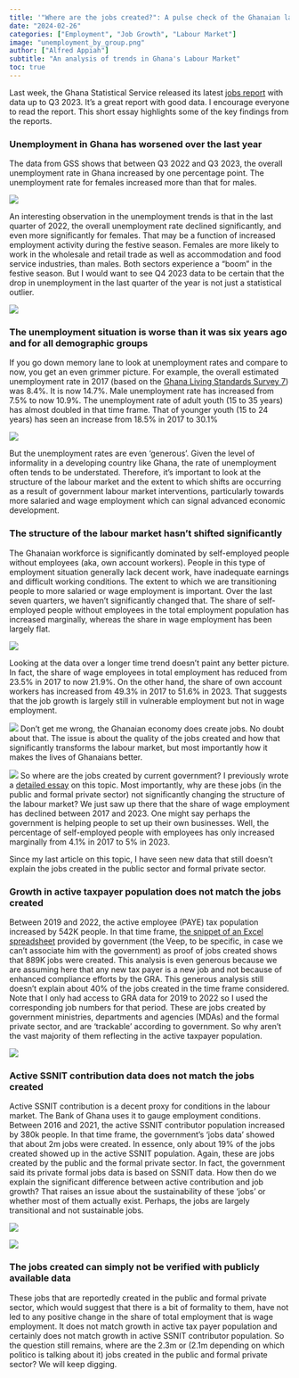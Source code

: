 ```yaml
---
title: '"Where are the jobs created?": A pulse check of the Ghanaian labour market'
date: "2024-02-26"
categories: ["Employment", "Job Growth", "Labour Market"]
image: "unemployment_by_group.png"
author: ["Alfred Appiah"]
subtitle: "An analysis of trends in Ghana's Labour Market"
toc: true
---
```


Last week, the Ghana Statistical Service released its latest [jobs report](https://statsghana.gov.gh/ahies/Slides%20and%20Manual%20for%20FES/2023_Quarter_Labour_Statistics_Bulletin_full_report.pdf) with data up to Q3 2023. It's a great report with good data. I encourage everyone to read the report. This short essay highlights some of the key findings from the reports. 


### Unemployment in Ghana has worsened over the last year

The data from GSS shows that between Q3 2022 and Q3 2023, the overall unemployment rate in Ghana increased by one percentage point. The unemployment rate for females increased more than that for males.

![](unemployment.png)

An interesting observation in the unemployment trends is that in the last quarter of 2022, the overall unemployment rate declined significantly, and even more significantly for females. That may be a function of increased employment activity during the festive season. Females are more likely to work in the wholesale and retail trade as well as accommodation and food service industries, than males. Both sectors experience a "boom" in the festive season. But I would want to see Q4 2023 data to be certain that the drop in unemployment in the last quarter of the year is not just a statistical outlier.      

![](employment_industry.png)

### The unemployment situation is worse than it was six years ago and for all demographic groups

If you go down memory lane to look at unemployment rates and compare to now, you get an even grimmer picture. For example, the overall estimated unemployment rate in 2017 (based on the [Ghana Living Standards Survey 7](https://www.statsghana.gov.gh/gssmain/fileUpload/pressrelease/GLSS7%20MAIN%20REPORT_FINAL.pdf)) was 8.4%. It is now 14.7%. Male unemployment rate has increased from 7.5% to now 10.9%. The unemployment rate of adult youth (15 to 35 years) has almost doubled in that time frame. That of younger youth (15 to 24 years) has seen an increase from 18.5% in 2017 to 30.1%  

![](unemployment_by_group.png)

But the unemployment rates are even 'generous'. Given the level of informality in a developing country like Ghana, the rate of unemployment often tends to be understated. Therefore, it's important to look at the structure of the labour market and the extent to which shifts are occurring as a result of government labour market interventions, particularly towards more salaried and wage employment which can signal advanced economic development.  

### The structure of the labour market hasn't shifted significantly

The Ghanaian workforce is significantly dominated by self-employed people without employees (aka, own account workers). People in this type of employment situation generally lack decent work, have inadequate earnings and difficult working conditions. The extent to which we are transitioning people to more salaried or wage employment is important. Over the last seven quarters, we haven't significantly changed that. The share of self-employed people without employees in the total employment population has increased marginally, whereas the share in wage employment has been largely flat.  

![](sector_structure.png)

Looking at the data over a longer time trend doesn't paint any better picture. In fact, the share of wage employees in total employment has reduced from 23.5% in 2017 to now 21.9%. On the other hand, the share of own account workers has increased from 49.3% in 2017 to 51.6% in 2023. That suggests that the job growth is largely still in vulnerable employment but not in wage employment.  

![](structure_change.png)
Don't get me wrong, the Ghanaian economy does create jobs. No doubt about that. The issue is about the quality of the jobs created and how that significantly transforms the labour market, but most importantly how it makes the lives of Ghanaians better. 

![](sector_change.png)
So where are the jobs created by current government? I previously wrote a [detailed essay](https://alfredappiah.com/posts/2023-05-01-job-numbers/) on this topic. 
Most importantly, why are these jobs (in the public and formal private sector) not significantly changing the structure of the labour market? We just saw up there that the share of wage employment has declined between 2017 and 2023. One might say perhaps the government is helping people to set up their own businesses. Well, the percentage of self-employed people with employees has only increased marginally from 4.1% in 2017 to 5% in 2023.

Since my last article on this topic, I have seen new data that still doesn't explain the jobs created in the public sector and formal private sector.  

### Growth in active taxpayer population does not match the jobs created

Between 2019 and 2022, the active employee (PAYE) tax population increased by 542K people. In that time frame, [the snippet of an Excel spreadsheet](https://drive.google.com/file/d/12M2U_xEi5iRCN8WU8P9ZL8yjPIlUQRnk/view) provided by government (the Veep, to be specific, in case we can't associate him with the government) as proof of jobs created shows that 889K jobs were created. This analysis is even generous because we are assuming here that any new tax payer is a new job and not because of enhanced compliance efforts by the GRA. This generous analysis still doesn't explain about 40% of the jobs created in the time frame considered. Note that I only had access to GRA data for 2019 to 2022 so I used the corresponding job numbers for that period. These are jobs created by government ministries, departments and agencies (MDAs) and the formal private sector, and are 'trackable' according to government. So why aren't the vast majority of them reflecting in the active taxpayer population.  

![](gra_data_1.png)

### Active SSNIT contribution data does not match the jobs created

Active SSNIT contribution is a decent proxy for conditions in the labour market. The Bank of Ghana uses it to gauge employment conditions. Between 2016 and 2021, the active SSNIT contributor population increased by 380k people. In that time frame, the government's 'jobs data' showed that about 2m jobs were created. In essence, only about 19% of the jobs created showed up in the active SSNIT population. Again, these are jobs created by the public and the formal private sector. In fact, the government said its private formal jobs data is based on SSNIT data. How then do we explain the significant difference between active contribution and job growth? That raises an issue about the sustainability of these 'jobs' or whether most of them actually exist. Perhaps, the jobs are largely transitional and not sustainable jobs. 

![](ssnit_2020_1.png)

![](ssnit_2021_1.png)

### The jobs created can simply not be verified with publicly available data

These jobs that are reportedly created in the public and formal private sector, which would suggest that there is a bit of formality to them, have not led to any positive change in the share of total employment that is wage employment. It does not match growth in active tax payer population and certainly does not match growth in active SSNIT contributor population. So the question still remains, where are the 2.3m or (2.1m depending on which politico is talking about it) jobs created in the public and formal private sector? We will keep digging. 




